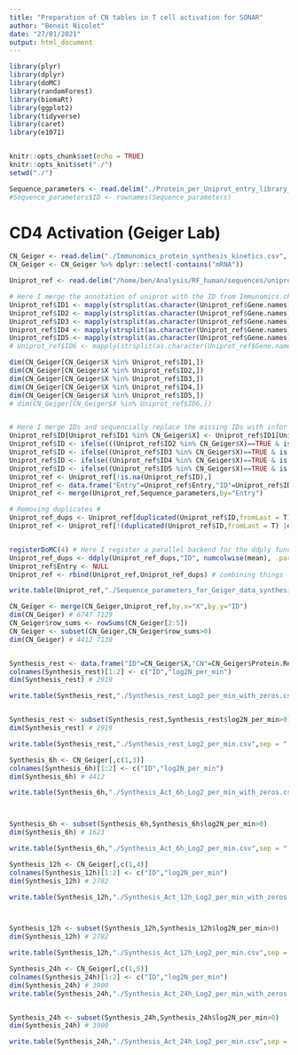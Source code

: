 ```yaml
---
title: "Preparation of CN tables in T cell activation for SONAR"
author: "Benoit Nicolet"
date: "27/01/2021"
output: html_document
---
```


```r

library(plyr)
library(dplyr)
library(doMC)
library(randomForest)
library(biomaRt)
library(ggplot2)
library(tidyverse)
library(caret)
library(e1071)


knitr::opts_chunk$set(echo = TRUE)
knitr::opts_knit$set("./")
setwd("./")


```



```r

Sequence_parameters <- read.delim("./Protein_per_Uniprot_entry_library_v2_RBP_GC_length_codon_AA_m6A_m5C_AtoI_m1A_m7G_CD8miRDB_PTM.csv", sep="\t", dec=".")
#Sequence_parameters$ID <- rownames(Sequence_parameters)
```





# CD4 Activation (Geiger Lab)

```r
CN_Geiger <- read.delim("./Immunomics_protein_synthesis_kinetics.csv", sep = ",")
CN_Geiger <- CN_Geiger %>% dplyr::select(-contains("mRNA"))

Uniprot_ref <- read.delim("/home/ben/Analysis/RF_human/sequences/uniprot-filtered-organism Homo+sapiens+(Human)+[9606] +AND+review--.tab")

# Here I merge the annotation of uniprot with the ID from Immunomics.ch
Uniprot_ref$ID1 <- mapply(strsplit(as.character(Uniprot_ref$Gene.names)," "),FUN=function(x){(as.character(x)[1])})
Uniprot_ref$ID2 <- mapply(strsplit(as.character(Uniprot_ref$Gene.names)," "),FUN=function(x){(as.character(x)[2])})
Uniprot_ref$ID3 <- mapply(strsplit(as.character(Uniprot_ref$Gene.names)," "),FUN=function(x){(as.character(x)[3])})
Uniprot_ref$ID4 <- mapply(strsplit(as.character(Uniprot_ref$Gene.names)," "),FUN=function(x){(as.character(x)[4])})
Uniprot_ref$ID5 <- mapply(strsplit(as.character(Uniprot_ref$Gene.names)," "),FUN=function(x){(as.character(x)[5])})
# Uniprot_ref$ID6 <- mapply(strsplit(as.character(Uniprot_ref$Gene.names)," "),FUN=function(x){(as.character(x)[6])})

dim(CN_Geiger[CN_Geiger$X %in% Uniprot_ref$ID1,])
dim(CN_Geiger[CN_Geiger$X %in% Uniprot_ref$ID2,])
dim(CN_Geiger[CN_Geiger$X %in% Uniprot_ref$ID3,])
dim(CN_Geiger[CN_Geiger$X %in% Uniprot_ref$ID4,])
dim(CN_Geiger[CN_Geiger$X %in% Uniprot_ref$ID5,])
# dim(CN_Geiger[CN_Geiger$X %in% Uniprot_ref$ID6,])


# Here I merge IDs and sequencially replace the missing IDs with infor from the next Uniprot ID ##
Uniprot_ref$ID[Uniprot_ref$ID1 %in% CN_Geiger$X] <- Uniprot_ref$ID1[Uniprot_ref$ID1 %in% CN_Geiger$X]
Uniprot_ref$ID <- ifelse(((Uniprot_ref$ID2 %in% CN_Geiger$X)==TRUE & is.na(Uniprot_ref$ID)==TRUE), Uniprot_ref$ID2,Uniprot_ref$ID)
Uniprot_ref$ID <- ifelse((Uniprot_ref$ID3 %in% CN_Geiger$X)==TRUE & is.na(Uniprot_ref$ID)==TRUE, Uniprot_ref$ID3,Uniprot_ref$ID)
Uniprot_ref$ID <- ifelse((Uniprot_ref$ID4 %in% CN_Geiger$X)==TRUE & is.na(Uniprot_ref$ID)==TRUE, Uniprot_ref$ID4,Uniprot_ref$ID)
Uniprot_ref$ID <- ifelse((Uniprot_ref$ID5 %in% CN_Geiger$X)==TRUE & is.na(Uniprot_ref$ID)==TRUE, Uniprot_ref$ID5,Uniprot_ref$ID)
Uniprot_ref <- Uniprot_ref[!is.na(Uniprot_ref$ID),]
Uniprot_ref <- data.frame("Entry"=Uniprot_ref$Entry,"ID"=Uniprot_ref$ID)
Uniprot_ref <- merge(Uniprot_ref,Sequence_parameters,by="Entry")

# Removing duplicates # 
Uniprot_ref_dups <- Uniprot_ref[duplicated(Uniprot_ref$ID,fromLast = T) |duplicated(Uniprot_ref$ID,fromLast = F),]
Uniprot_ref <- Uniprot_ref[!(duplicated(Uniprot_ref$ID,fromLast = T) |duplicated(Uniprot_ref$ID,fromLast = F)),]


registerDoMC(4) # Here I register a parallel backend for the ddply function below
Uniprot_ref_dups <- ddply(Uniprot_ref_dups,"ID", numcolwise(mean), .parallel = T, .progress = T)
Uniprot_ref$Entry <- NULL
Uniprot_ref <- rbind(Uniprot_ref,Uniprot_ref_dups) # combining things

write.table(Uniprot_ref,"./Sequence_parameters_for_Geiger_data_synthesis_kinectics_14-06-22.csv", sep=";", dec=",", quote = F,row.names = F)

```




```r

CN_Geiger <- merge(CN_Geiger,Uniprot_ref,by.x="X",by.y="ID")
dim(CN_Geiger) # 6747 7129
CN_Geiger$row_sums <- rowSums(CN_Geiger[2:5])
CN_Geiger <- subset(CN_Geiger,CN_Geiger$row_sums>0)
dim(CN_Geiger) # 4412 7130



```



```r

Synthesis_rest <- data.frame("ID"=CN_Geiger$X,"CN"=CN_Geiger$Protein.Resting.log2.N.min.)
colnames(Synthesis_rest)[1:2] <- c("ID","log2N_per_min")
dim(Synthesis_rest) # 2919

write.table(Synthesis_rest,"./Synthesis_rest_Log2_per_min_with_zeros.csv",sep = ";",dec = ",",row.names = F,quote = F)


Synthesis_rest <- subset(Synthesis_rest,Synthesis_rest$log2N_per_min>0)
dim(Synthesis_rest) # 2919

write.table(Synthesis_rest,"./Synthesis_rest_Log2_per_min.csv",sep = ";",dec = ",",row.names = F,quote = F)

```



```r

Synthesis_6h <- CN_Geiger[,c(1,3)]
colnames(Synthesis_6h)[1:2] <- c("ID","log2N_per_min")
dim(Synthesis_6h) # 4412

write.table(Synthesis_6h,"./Synthesis_Act_6h_Log2_per_min_with_zeros.csv",sep = ";",dec = ",",row.names = F,quote = F)



Synthesis_6h <- subset(Synthesis_6h,Synthesis_6h$log2N_per_min>0)
dim(Synthesis_6h) # 1623

write.table(Synthesis_6h,"./Synthesis_Act_6h_Log2_per_min.csv",sep = ";",dec = ",",row.names = F,quote = F)

```



```r

Synthesis_12h <- CN_Geiger[,c(1,4)]
colnames(Synthesis_12h)[1:2] <- c("ID","log2N_per_min")
dim(Synthesis_12h) # 2782 

write.table(Synthesis_12h,"./Synthesis_Act_12h_Log2_per_min_with_zeros.csv",sep = ";",dec = ",",row.names = F,quote = F)



Synthesis_12h <- subset(Synthesis_12h,Synthesis_12h$log2N_per_min>0)
dim(Synthesis_12h) # 2782 

write.table(Synthesis_12h,"./Synthesis_Act_12h_Log2_per_min.csv",sep = ";",dec = ",",row.names = F,quote = F)

```



```r

Synthesis_24h <- CN_Geiger[,c(1,5)]
colnames(Synthesis_24h)[1:2] <- c("ID","log2N_per_min")
dim(Synthesis_24h) # 3900
write.table(Synthesis_24h,"./Synthesis_Act_24h_Log2_per_min_with_zeros.csv",sep = ";",dec = ",",row.names = F,quote = F)


Synthesis_24h <- subset(Synthesis_24h,Synthesis_24h$log2N_per_min>0)
dim(Synthesis_24h) # 3900

write.table(Synthesis_24h,"./Synthesis_Act_24h_Log2_per_min.csv",sep = ";",dec = ",",row.names = F,quote = F)

```


